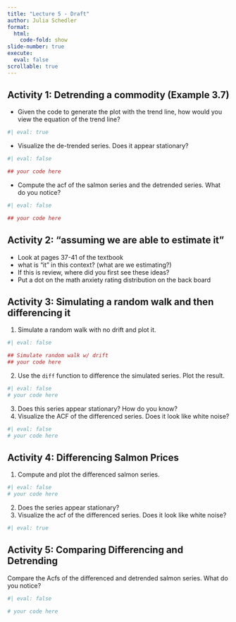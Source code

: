 ```yaml
---
title: "Lecture 5 - Draft"
author: Julia Schedler
format: 
  html: 
    code-fold: show
slide-number: true
execute: 
  eval: false
scrollable: true
---
```


## [Activity 1: Detrending a commodity (Example 3.7)]{.r-fit-text} {.smaller}

-   Given the code to generate the plot with the trend line, how would you view the equation of the trend line?

```r
#| eval: true

```
-   Visualize the de-trended series. Does it appear stationary?

```r
#| eval: false

## your code here
```
-   Compute the acf of the salmon series and the detrended series. What do you notice?
```r
#| eval: false 

## your code here


```


## [Activity 2: "assuming we are able to estimate it"]{.r-fit-text}

-   Look at pages 37-41 of the textbook
-   what is "it" in this context? (what are we estimating?)
-   If this is review, where did you first see these ideas?
-   Put a dot on the math anxiety rating distribution on the back board


## [Activity 3: Simulating a random walk and then differencing it]{.r-fit-text}
1. Simulate a random walk with no drift and plot it. 

```r
#| eval: false

## Simulate random walk w/ drift
## your code here 
```
2. Use the `diff` function to difference the simulated series. Plot the result.
```r
#| eval: false
# your code here
```
3. Does this series appear stationary? How do you know? 
4. Visualize the ACF of the differenced series. Does it look like white noise?
```r
#| eval: false
# your code here
```


## [Activity 4: Differencing Salmon Prices]{.r-fit-text}
1. Compute and plot the differenced salmon series. 

```r
#| eval: false
# your code here
```

2. Does the series appear stationary?
3. Visualize the acf of the differenced series. Does it look like white noise?
```r
#| eval: true
```

## [Activity 5: Comparing Differencing and Detrending]{.r-fit-text}
Compare the Acfs of the differenced and detrended salmon series. What do you notice?
```r
#| eval: false

# your code here
```
